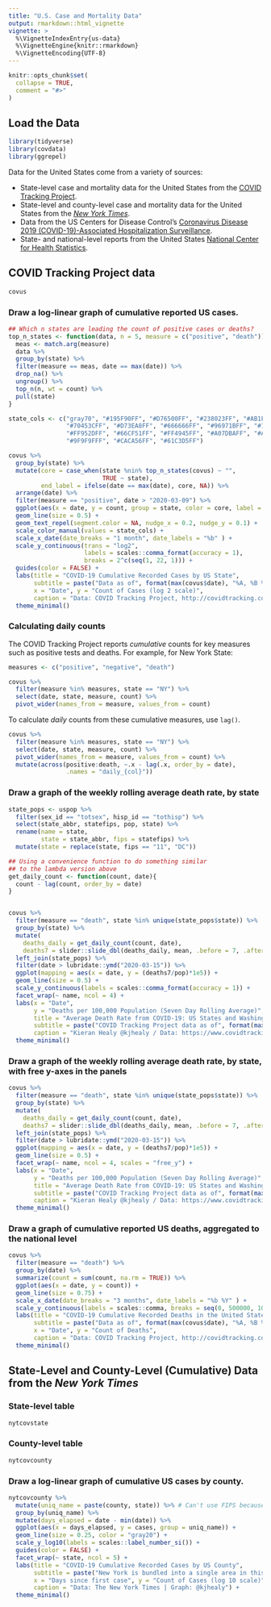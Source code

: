 ```yaml
---
title: "U.S. Case and Mortality Data"
output: rmarkdown::html_vignette
vignette: >
  %\VignetteIndexEntry{us-data}
  %\VignetteEngine{knitr::rmarkdown}
  %\VignetteEncoding{UTF-8}
---
```


```r
knitr::opts_chunk$set(
  collapse = TRUE,
  comment = "#>"
)
```

## Load the Data

```r
library(tidyverse)
library(covdata)
library(ggrepel)
```

Data for the United States come from a variety of sources:

- State-level case and mortality data for the United States from the [COVID Tracking Project](https://covidtracking.com). 
- State-level and county-level case and mortality data for the United States from the [_New York Times_](https://github.com/nytimes/covid-19-data).
- Data from the US Centers for Disease Control's [Coronavirus Disease 2019 (COVID-19)-Associated Hospitalization Surveillance](https://gis.cdc.gov/grasp/covidnet/COVID19_3.html). 
- State- and national-level reports from the United States [National Center for Health Statistics](https://www.cdc.gov/nchs/).


## COVID Tracking Project data

```r
covus
```

### Draw a log-linear graph of cumulative reported US cases.

```r
## Which n states are leading the count of positive cases or deaths?
top_n_states <- function(data, n = 5, measure = c("positive", "death")) {
  meas <- match.arg(measure)
  data %>%
  group_by(state) %>%
  filter(measure == meas, date == max(date)) %>%
  drop_na() %>%
  ungroup() %>%
  top_n(n, wt = count) %>%
  pull(state)
}

state_cols <- c("gray70", "#195F90FF", "#D76500FF", "#238023FF", "#AB1F20FF", "#7747A3FF", 
                "#70453CFF", "#D73EA8FF", "#666666FF", "#96971BFF", "#1298A6FF", "#6F9BD6FF", 
                "#FF952DFF", "#66CF51FF", "#FF4945FF", "#A07DBAFF", "#AC7368FF", "#EF69A2FF", 
                "#9F9F9FFF", "#CACA56FF", "#61C3D5FF")

covus %>%
  group_by(state) %>%
  mutate(core = case_when(state %nin% top_n_states(covus) ~ "",
                          TRUE ~ state),
         end_label = ifelse(date == max(date), core, NA)) %>%
  arrange(date) %>%
  filter(measure == "positive", date > "2020-03-09") %>%
  ggplot(aes(x = date, y = count, group = state, color = core, label = end_label)) + 
  geom_line(size = 0.5) + 
  geom_text_repel(segment.color = NA, nudge_x = 0.2, nudge_y = 0.1) + 
  scale_color_manual(values = state_cols) + 
  scale_x_date(date_breaks = "1 month", date_labels = "%b" ) + 
  scale_y_continuous(trans = "log2",
                     labels = scales::comma_format(accuracy = 1),
                     breaks = 2^c(seq(1, 22, 1))) +
  guides(color = FALSE) + 
  labs(title = "COVID-19 Cumulative Recorded Cases by US State",
       subtitle = paste("Data as of", format(max(covus$date), "%A, %B %e, %Y")),
       x = "Date", y = "Count of Cases (log 2 scale)", 
       caption = "Data: COVID Tracking Project, http://covidtracking.com | Graph: @kjhealy") + 
  theme_minimal()
```

### Calculating daily counts

The COVID Tracking Project reports _cumulative_ counts for key measures such as positive tests and deaths. For example, for New York State:

```r

measures <- c("positive", "negative", "death")

covus %>%
  filter(measure %in% measures, state == "NY") %>%
  select(date, state, measure, count) %>%
  pivot_wider(names_from = measure, values_from = count)

```

To calculate _daily_ counts from these cumulative measures, use `lag()`.

```r

covus %>%
  filter(measure %in% measures, state == "NY") %>%
  select(date, state, measure, count) %>%
  pivot_wider(names_from = measure, values_from = count) %>%
  mutate(across(positive:death, ~.x - lag(.x, order_by = date), 
                .names = "daily_{col}"))


```


### Draw a graph of the weekly rolling average death rate, by state

```r

state_pops <- uspop %>%
  filter(sex_id == "totsex", hisp_id == "tothisp") %>%
  select(state_abbr, statefips, pop, state) %>%
  rename(name = state, 
         state = state_abbr, fips = statefips) %>%
  mutate(state = replace(state, fips == "11", "DC"))

## Using a convenience function to do something similar
## to the lambda version above
get_daily_count <- function(count, date){
  count - lag(count, order_by = date)
}


covus %>%
  filter(measure == "death", state %in% unique(state_pops$state)) %>%
  group_by(state) %>%
  mutate(
    deaths_daily = get_daily_count(count, date), 
    deaths7 = slider::slide_dbl(deaths_daily, mean, .before = 7, .after = 0, na.rm = TRUE)) %>%
  left_join(state_pops) %>%
  filter(date > lubridate::ymd("2020-03-15")) %>%
  ggplot(mapping = aes(x = date, y = (deaths7/pop)*1e5)) + 
  geom_line(size = 0.5) + 
  scale_y_continuous(labels = scales::comma_format(accuracy = 1)) + 
  facet_wrap(~ name, ncol = 4) +
  labs(x = "Date", 
       y = "Deaths per 100,000 Population (Seven Day Rolling Average)", 
       title = "Average Death Rate from COVID-19: US States and Washington, DC", 
       subtitle = paste("COVID Tracking Project data as of", format(max(covus$date), "%A, %B %e, %Y")), 
       caption = "Kieran Healy @kjhealy / Data: https://www.covidtracking.com/") +
  theme_minimal()

```


### Draw a graph of the weekly rolling average death rate, by state, with free y-axes in the panels

```r

covus %>%
  filter(measure == "death", state %in% unique(state_pops$state)) %>%
  group_by(state) %>%
  mutate(
    deaths_daily = get_daily_count(count, date), 
    deaths7 = slider::slide_dbl(deaths_daily, mean, .before = 7, .after = 0, na.rm = TRUE)) %>%
  left_join(state_pops) %>%
  filter(date > lubridate::ymd("2020-03-15")) %>%
  ggplot(mapping = aes(x = date, y = (deaths7/pop)*1e5)) + 
  geom_line(size = 0.5) + 
  facet_wrap(~ name, ncol = 4, scales = "free_y") +
  labs(x = "Date", 
       y = "Deaths per 100,000 Population (Seven Day Rolling Average)", 
       title = "Average Death Rate from COVID-19: US States and Washington, DC. Free scales.", 
       subtitle = paste("COVID Tracking Project data as of", format(max(covus$date), "%A, %B %e, %Y")), 
       caption = "Kieran Healy @kjhealy / Data: https://www.covidtracking.com/") +
  theme_minimal()

```


### Draw a graph of cumulative reported US deaths, aggregated to the national level

```r
covus %>%
  filter(measure == "death") %>%
  group_by(date) %>%
  summarize(count = sum(count, na.rm = TRUE)) %>%
  ggplot(aes(x = date, y = count)) + 
  geom_line(size = 0.75) + 
  scale_x_date(date_breaks = "3 months", date_labels = "%b %Y" ) + 
  scale_y_continuous(labels = scales::comma, breaks = seq(0, 500000, 100000)) + 
  labs(title = "COVID-19 Cumulative Recorded Deaths in the United States",
       subtitle = paste("Data as of", format(max(covus$date), "%A, %B %e, %Y"), "Recorded counts underestimate total mortality."),
       x = "Date", y = "Count of Deaths", 
       caption = "Data: COVID Tracking Project, http://covidtracking.com | Graph: @kjhealy") + 
  theme_minimal()
```

## State-Level and County-Level (Cumulative) Data from the _New York Times_


### State-level table

```r
nytcovstate
```

### County-level table

```r
nytcovcounty
```

### Draw a log-linear graph of cumulative US cases by county.

```r
nytcovcounty %>%
  mutate(uniq_name = paste(county, state)) %>% # Can't use FIPS because of how the NYT bundled cities
  group_by(uniq_name) %>%
  mutate(days_elapsed = date - min(date)) %>%
  ggplot(aes(x = days_elapsed, y = cases, group = uniq_name)) + 
  geom_line(size = 0.25, color = "gray20") + 
  scale_y_log10(labels = scales::label_number_si()) + 
  guides(color = FALSE) + 
  facet_wrap(~ state, ncol = 5) + 
  labs(title = "COVID-19 Cumulative Recorded Cases by US County",
       subtitle = paste("New York is bundled into a single area in this data.\nData as of", format(max(nytcovcounty$date), "%A, %B %e, %Y")),
       x = "Days since first case", y = "Count of Cases (log 10 scale)", 
       caption = "Data: The New York Times | Graph: @kjhealy") + 
  theme_minimal()

```

